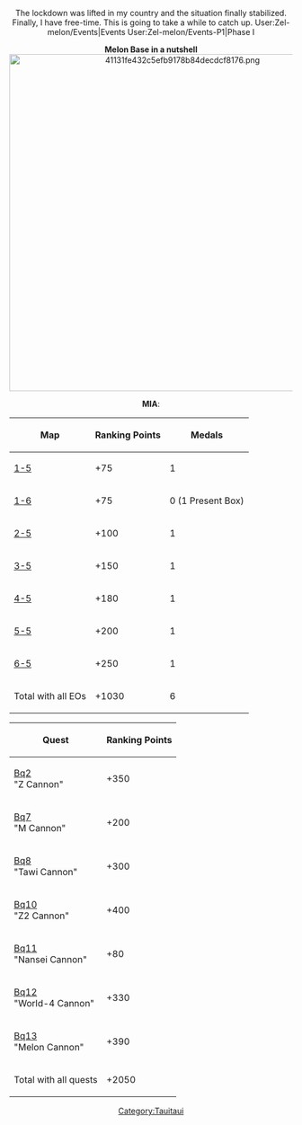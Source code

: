 <center>
The lockdown was lifted in my country and the situation finally stabilized. Finally, I have free-time. This is going to take a while to catch up.
<tabview>
User:Zel-melon/Events|Events
User:Zel-melon/Events-P1|Phase I
</tabview>

'''Melon Base in a nutshell'''
[[File:41131fe432c5efb9178b84decdcf8176.png|600px|center]]

'''MIA''':
{{ShipBattleCard|I-400}}{{ShipBattleCard|Houston}}
<!---
'''Luckmodding Checklist''' 1 Batch = 5 Maruyu Kai = 8 Luck
*DD
**Ayanami = 2 Batches
**Tashkent = 1 Batch
**Kasumi = 2 Batches
**Naganami = 3 Batches
**Yuudachi = 4 Batches
*CA
**Prinz = 2 Batches
**Myoukou = 3 Batches
**Choukai = 4 batches
*CL
**Jintsuu = 5 Batches jesusfuckingchristdontdoit

Total Maruyu kill-me-please amount = 21 batches (no Jintsuu) x 5 = 105 Maruyus. EZ


'''Join the Melon Army!''': https://twitter.com/PC_Zel

'''Date''': <span style="color:rgb(0,0,0);font-size:14px;font-weight:normal;line-height:22px;text-align:left;">6 October 1926</span>
</center>
Hashtag#ShamelessClicheStealing
User:Zel-melon/Gate|Melon
User:Zel-melon/Base|Status
User:Zel-melon/Library|LSC Records
User:Zel-melon/Kai2|Kai-ni Records
User:Zel-melon/Hideout|Melonians
Waiting...

[[File:Zelnally.png|600px]]

Done...

[[File:-Zenom-_2016-11-17_13-33-52_90.jpg|600px]]

Crowning moment of "fuck it":

http://kancolle.wikia.com/wiki/Spring_2016_Event?page=126#comm-428963
--->

{| class="wikitable typography-xl-optout" style="text-align:center;"
|-
! Map
! Ranking Points
! Medals
|-
| [[1-5]]
| +75
| 1
|-
| [[1-6]]
| +75
| 0 (1 Present Box)
|-
| [[2-5]]
| +100
| 1
|-
| [[3-5]]
| +150
| 1
|-
| [[4-5]]
| +180
| 1
|-
| [[5-5]]
| +200
| 1
|-
| [[6-5]]
| +250
| 1
|-
| Total with all EOs
| +1030
| 6
|}

{| class="wikitable typography-xl-optout" style="text-align:center;"
|-
! Quest
! Ranking Points
|-
|[[Quests#Bq2|Bq2]]<br>"Z Cannon"
| +350
|-
|[[Quests#Bq7|Bq7]]<br>"M Cannon"
| +200
|-
|[[Quests#Bq8|Bq8]]<br>"Tawi Cannon"
| +300
|-
|[[Quests#Bq10|Bq10]]<br>"Z2 Cannon"
| +400
|-
|[[Quests#Bq11|Bq11]]<br>"Nansei Cannon"
| +80
|-
|[[Quests#Bq12|Bq12]]<br>"World-4 Cannon"
| +330
|-
|[[Quests#Bq13|Bq13]]<br>"Melon Cannon"
| +390
|-
|Total with all quests
| +2050
|}
[[Category:Tauitaui]]